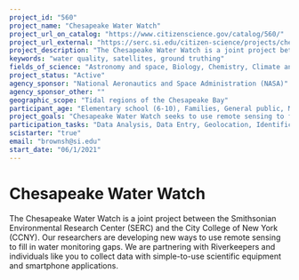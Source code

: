 ```yaml
---
project_id: "560"
project_name: "Chesapeake Water Watch"
project_url_on_catalog: "https://www.citizenscience.gov/catalog/560/"
project_url_external: "https://serc.si.edu/citizen-science/projects/chesapeake-water-watch"
project_description: "The Chesapeake Water Watch is a joint project between the Smithsonian Environmental Research Center (SERC) and the City College of New York (CCNY). Our researchers are developing new ways to use remote sensing to fill in water monitoring gaps. We are partnering with Riverkeepers and individuals like you to collect data with simple-to-use scientific equipment and smartphone applications."
keywords: "water quality, satellites, ground truthing"
fields_of_science: "Astronomy and space, Biology, Chemistry, Climate and weather, Computers and technology, Ecology and environment, Geology and earth science, Nature and outdoors, Ocean/water and marine"
project_status: "Active"
agency_sponsor: "National Aeronautics and Space Administration (NASA)"
agency_sponsor_other: ""
geographic_scope: "Tidal regions of the Chesapeake Bay"
participant_age: "Elementary school (6-10), Families, General public, Middle school (11-13), Youth/teen (up to 17)"
project_goals: "Chesapeake Water Watch seeks to use remote sensing to fill in water monitoring gaps in the Chesapeake Bay."
participation_tasks: "Data Analysis, Data Entry, Geolocation, Identification, Learning, Measurement, Observation, Problem Solving, Sample Analysis, Site Selection and/or Description, Specimen/Sample Collection"
scistarter: "true"
email: "brownsh@si.edu"
start_date: "06/1/2021"
---
```


# Chesapeake Water Watch

The Chesapeake Water Watch is a joint project between the Smithsonian Environmental Research Center (SERC) and the City College of New York (CCNY). Our researchers are developing new ways to use remote sensing to fill in water monitoring gaps. We are partnering with Riverkeepers and individuals like you to collect data with simple-to-use scientific equipment and smartphone applications.
